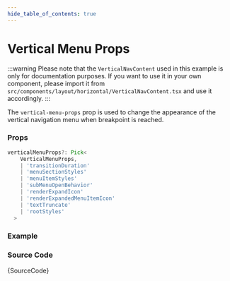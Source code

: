 ```yaml
---
hide_table_of_contents: true
---
```



# Vertical Menu Props

:::warning
Please note that the `VerticalNavContent` used in this example is only for documentation purposes. If you want to use it in your own component, please import it from `src/components/layout/horizontal/VerticalNavContent.tsx` and use it accordingly.
:::

The `vertical-menu-props` prop is used to change the appearance of the vertical navigation menu when breakpoint is reached.

### Props

```ts noCopy
verticalMenuProps?: Pick<
    VerticalMenuProps,
    | 'transitionDuration'
    | 'menuSectionStyles'
    | 'menuItemStyles'
    | 'subMenuOpenBehavior'
    | 'renderExpandIcon'
    | 'renderExpandedMenuItemIcon'
    | 'textTruncate'
    | 'rootStyles'
  >
```

### Example

<BrowserWindow>
  <Provider>
    <VerticalMenuProps />
  </Provider>
</BrowserWindow>

### Source Code

<TsToJsCodeSnippet>{SourceCode}</TsToJsCodeSnippet>
